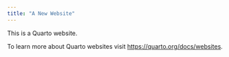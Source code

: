 ```yaml
---
title: "A New Website"
---
```


This is a Quarto website.

To learn more about Quarto websites visit <https://quarto.org/docs/websites>.
